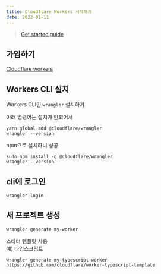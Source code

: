```yaml
---
title: Cloudflare Workers 시작하기
date: 2022-01-11
---
```


> [Get started guide](https://developers.cloudflare.com/workers/get-started/guide)

## 가입하기

[Cloudflare workers](https://dash.cloudflare.com/sign-up/workers)

## Workers CLI 설치

Workers CLI인 `wrangler` 설치하기  

아래 명령어는 설치가 안되어서  

```shell
yarn global add @cloudflare/wrangler
wrangler --version
```

npm으로 설치하니 성공

```shell
sudo npm install -g @cloudflare/wrangler
wrangler --version
```

## cli에 로그인

```shell
wrangler login
```

## 새 프로젝트 생성

```shell
wrangler generate my-worker
```

스타터 템플릿 사용  
예) 타입스크립트

```shell
wrangler generate my-typescript-worker https://github.com/cloudflare/worker-typescript-template
```